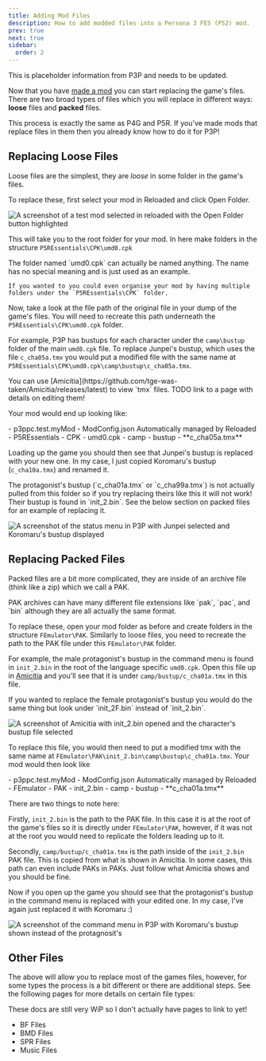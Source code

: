 ```yaml
---
title: Adding Mod Files
description: How to add modded files into a Persona 3 FES (PS2) mod.
prev: true
next: true
sidebar:
  order: 2
---
```



<Aside>This is placeholder information from P3P and needs to be updated.</Aside>

Now that you have [made a mod](../making-a-mod) you can start replacing the game's files. There are two broad types of files which you will replace in different ways: **loose** files and **packed** files.

<Aside>
  This process is exactly the same as P4G and P5R. If you've made mods that
  replace files in them then you already know how to do it for P3P!
</Aside>

## Replacing Loose Files

Loose files are the simplest, they are _loose_ in some folder in the game's files.

To replace these, first select your mod in Reloaded and click Open Folder.

![A screenshot of a test mod selected in reloaded with the Open Folder button highlighted](../../../../../assets/p3p/getting-started/replacing-files/open-mod-folder.png)

This will take you to the root folder for your mod. In here make folders in the structure `P5REssentials\CPK\umd0.cpk`

<Aside>
    The folder named `umd0.cpk` can actually be named anything. The name has no special meaning and is just used as an example.

    If you wanted to you could even organise your mod by having multiple folders under the `P5REssentials\CPK` folder.

</Aside>

Now, take a look at the file path of the original file in your dump of the game's files. You will need to recreate this path underneath the `P5REssentials\CPK\umd0.cpk` folder.

For example, P3P has bustups for each character under the `camp\bustup` folder of the main `umd0.cpk` file.
To replace Junpei's bustup, which uses the file `c_cha05a.tmx` you would put a modified file with the same name at `P5REssentials\CPK\umd0.cpk\camp\bustup\c_cha05a.tmx`.

<Aside type="tip">
  You can use
  [Amicitia](https://github.com/tge-was-taken/Amicitia/releases/latest) to view
  `tmx` files. TODO link to a page with details on editing them!
</Aside>

Your mod would end up looking like:

<FileTree>
  - p3ppc.test.myMod 
    - ModConfig.json Automatically managed by Reloaded 
    - P5REssentials 
      - CPK 
        - umd0.cpk 
          - camp 
            - bustup 
              - **c_cha05a.tmx**
</FileTree>

Loading up the game you should then see that Junpei's bustup is replaced with your new one. In my case, I just copied Koromaru's bustup (`c_cha10a.tmx`) and renamed it.

<Aside>
  The protagonist's bustup (`c_cha01a.tmx` or `c_cha99a.tmx`) is not actually
  pulled from this folder so if you try replacing theirs like this it will not
  work! Their bustup is found in `init_2.bin`. See the below section on packed
  files for an example of replacing it.
</Aside>

![A screenshot of the status menu in P3P with Junpei selected and Koromaru's bustup displayed](../../../../../assets/p3p/getting-started/replacing-files/koromaru-over-junpei.png)

## Replacing Packed Files

Packed files are a bit more complicated, they are inside of an archive file (think like a zip) which we call a PAK.

<Aside>
  PAK archives can have many different file extensions like `pak`, `pac`, and
  `bin` although they are all actually the same format.
</Aside>

To replace these, open your mod folder as before and create folders in the structure `FEmulator\PAK`.
Similarly to loose files, you need to recreate the path to the PAK file under this `FEmulator\PAK` folder.

For example, the male protagonist's bustup in the command menu is found in `init_2.bin` in the root of the language specific `umd0.cpk`.
Open this file up in [Amicitia](https://github.com/tge-was-taken/Amicitia/releases/latest) and you'll see that it is under `camp/bustup/c_cha01a.tmx` in this file.

<Aside type="tip">
  If you wanted to replace the female protagonist's bustup you would do the same
  thing but look under `init_2F.bin` instead of `init_2.bin`.
</Aside>

![A screenshot of Amicitia with init_2.bin opened and the character's bustup file selected](../../../../../assets/p3p/getting-started/replacing-files/init_2.bin.png)

To replace this file, you would then need to put a modified tmx with the same name at `FEmulator\PAK\init_2.bin\camp\bustup\c_cha01a.tmx`.
Your mod would then look like

<FileTree>
  - p3ppc.test.myMod 
    - ModConfig.json Automatically managed by Reloaded 
    - FEmulator 
      - PAK 
        - init_2.bin 
          - camp 
            - bustup 
              - **c_cha01a.tmx**
</FileTree>

There are two things to note here:

Firstly, `init_2.bin` is the path to the PAK file. In this case it is at the root of the game's files so it is directly under `FEmulator\PAK`, however, if it was not at the root you would need to replicate the folders leading up to it.

Secondly, `camp/bustup/c_cha01a.tmx` is the path inside of the `init_2.bin` PAK file. This is copied from what is shown in Amicitia. In some cases, this path can even include PAKs in PAKs. Just follow what Amicitia shows and you should be fine.

Now if you open up the game you should see that the protagonist's bustup in the command menu is replaced with your edited one. In my case, I've again just replaced it with Koromaru :)

![A screenshot of the command menu in P3P with Koromaru's bustup shown instead of the protagnosit's](../../../../../assets/p3p/getting-started/replacing-files/koromaru-over-protag.png)

## Other Files

The above will allow you to replace most of the games files, however, for some types the process is a bit different or there are additional steps.
See the following pages for more details on certain file types:

<Aside type="caution">
  These docs are still very WiP so I don't actually have pages to link to yet!
</Aside>

- BF Files
- BMD Files
- SPR Files
- Music Files
